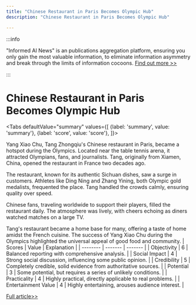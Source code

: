 ```yaml
---
title: "Chinese Restaurant in Paris Becomes Olympic Hub"
description: "Chinese Restaurant in Paris Becomes Olympic Hub"

---
```



:::info

"Informed AI News" is an publications aggregation platform, ensuring you only gain the most valuable information, to eliminate information asymmetry and break through the limits of information cocoons.  [Find out more >>](/)

:::

# Chinese Restaurant in Paris Becomes Olympic Hub


<Tabs
	defaultValue="summary"
	values={[
	{label: 'summary', value: 'summary'},
	{label: 'score', value: 'score'},
]}>
<TabItem value="summary">


Yang Xiao Chu, Tang Zhongqiu's Chinese restaurant in Paris, became a hotspot during the Olympics. Located near the table tennis arena, it attracted Olympians, fans, and journalists. Tang, originally from Xiamen, China, opened the restaurant in France two decades ago.

The restaurant, known for its authentic Sichuan dishes, saw a surge in customers. Athletes like Ding Ning and Zhang Yining, both Olympic gold medalists, frequented the place. Tang handled the crowds calmly, ensuring quality over speed.

Chinese fans, traveling worldwide to support their players, filled the restaurant daily. The atmosphere was lively, with cheers echoing as diners watched matches on a large TV.

Tang's restaurant became a home base for many, offering a taste of home amidst the French cuisine. The success of Yang Xiao Chu during the Olympics highlighted the universal appeal of good food and community.
</TabItem>
<TabItem value="score">
	| Scores     | Value   | Explanation |
	| -------- | ------- | ------- |
	| Objectivity  | 6    | Balanced reporting with comprehensive analysis.    |
	| Social Impact | 4     | Strong social discussion, influencing some public opinion.    |
	| Credibility    | 5    | Completely credible, solid evidence from authoritative sources.    |
	| Potential    | 3    | Some potential, but requires a series of unlikely conditions.    |
	| Practicality    | 4    | Highly practical, directly applicable to real problems.    |
	| Entertainment Value    | 4    | Highly entertaining, arouses audience interest.    |
</TabItem>
</Tabs>

[Full article>>](https://www.nytimes.com/2024/08/06/world/olympics/table-tennis-china-restaurant.html)
